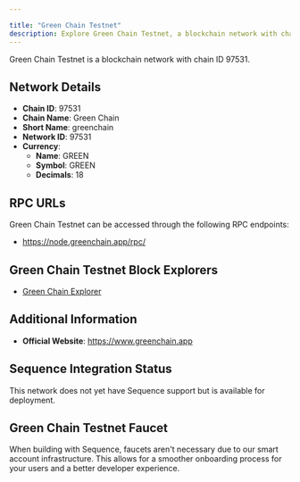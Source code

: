 ```yaml
---

title: "Green Chain Testnet"
description: Explore Green Chain Testnet, a blockchain network with chain ID 97531. Learn about its native currency, GREEN, and how to interact with the network.
---
```




Green Chain Testnet is a blockchain network with chain ID 97531.

## Network Details

- **Chain ID**: 97531
- **Chain Name**: Green Chain
- **Short Name**: greenchain
- **Network ID**: 97531
- **Currency**: 
  - **Name**: GREEN
  - **Symbol**: GREEN
  - **Decimals**: 18

## RPC URLs

Green Chain Testnet can be accessed through the following RPC endpoints:

- https://node.greenchain.app/rpc/

## Green Chain Testnet Block Explorers

- [Green Chain Explorer](https://explorer.greenchain.app)

## Additional Information

- **Official Website**: https://www.greenchain.app

## Sequence Integration Status

This network does not yet have Sequence support but is available for deployment.

## Green Chain Testnet Faucet

When building with Sequence, faucets aren't necessary due to our smart account infrastructure. This allows for a smoother onboarding process for your users and a better developer experience.

